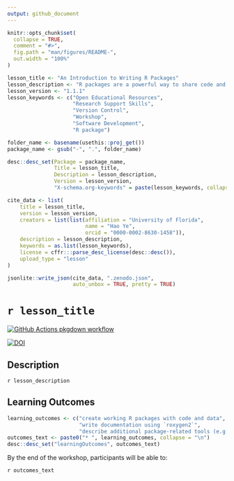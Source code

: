 ```yaml
---
output: github_document
---
```


<!-- README.md is generated from README.Rmd. Please edit that file -->

```r
knitr::opts_chunk$set(
  collapse = TRUE,
  comment = "#>",
  fig.path = "man/figures/README-",
  out.width = "100%"
)
```

```r

lesson_title <- "An Introduction to Writing R Packages"
lesson_description <- "R packages are a powerful way to share code and data across your individual projects, with colleagues, or even with the broader scientific community. They can also form the basis for a Research Compendium to share data analysis work reproducibly. This workshop will introduce the basics of creating custom R packages for personal use and for sharing!"
lesson_version <- "1.1.1"
lesson_keywords <- c("Open Educational Resources", 
                     "Research Support Skills", 
                     "Version Control", 
                     "Workshop", 
                     "Software Development", 
                     "R package")

folder_name <- basename(usethis::proj_get())
package_name <- gsub("-", ".", folder_name)

desc::desc_set(Package = package_name, 
               Title = lesson_title, 
               Description = lesson_description, 
               Version = lesson_version, 
               "X-schema.org-keywords" = paste(lesson_keywords, collapse = ", "))

cite_data <- list(
    title = lesson_title, 
    version = lesson_version, 
    creators = list(list(affiliation = "University of Florida", 
                         name = "Hao Ye", 
                         orcid = "0000-0002-8630-1458")), 
    description = lesson_description, 
    keywords = as.list(lesson_keywords), 
    license = cffr:::parse_desc_license(desc::desc()), 
    upload_type = "lesson"
)

jsonlite::write_json(cite_data, ".zenodo.json", 
                     auto_unbox = TRUE, pretty = TRUE)
```

# `r lesson_title`

<!-- badges: start -->
[![GitHub Actions pkgdown workflow](https://github.com/uf-repro/writing-R-packages/workflows/pkgdown/badge.svg)](https://github.com/uf-repro/writing-R-packages/actions?query=workflow%3Apkgdown)

[![DOI](https://zenodo.org/badge/DOI/10.5281/zenodo.4542545.svg)](https://doi.org/10.5281/zenodo.4542545)

<!-- badges: end -->

## Description

`r lesson_description`

## Learning Outcomes

```r
learning_outcomes <- c("create working R packages with code and data", 
                       "write documentation using `roxygen2`",
                       "describe additional package-related tools (e.g. `pkgdown`, `testthat`)")
outcomes_text <- paste0("* ", learning_outcomes, collapse = "\n")
desc::desc_set("learningOutcomes", outcomes_text)
```

By the end of the workshop, participants will be able to:

`r outcomes_text`

